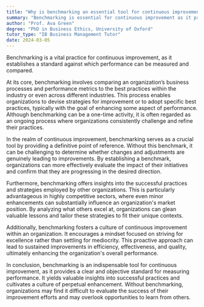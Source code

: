 ```yaml
---
title: "Why is benchmarking an essential tool for continuous improvement?"
summary: "Benchmarking is essential for continuous improvement as it provides a standard to measure and compare performance against."
author: "Prof. Ava Green"
degree: "PhD in Business Ethics, University of Oxford"
tutor_type: "IB Business Management Tutor"
date: 2024-03-05
---
```


Benchmarking is a vital practice for continuous improvement, as it establishes a standard against which performance can be measured and compared.

At its core, benchmarking involves comparing an organization’s business processes and performance metrics to the best practices within the industry or even across different industries. This process enables organizations to devise strategies for improvement or to adopt specific best practices, typically with the goal of enhancing some aspect of performance. Although benchmarking can be a one-time activity, it is often regarded as an ongoing process where organizations consistently challenge and refine their practices.

In the realm of continuous improvement, benchmarking serves as a crucial tool by providing a definitive point of reference. Without this benchmark, it can be challenging to determine whether changes and adjustments are genuinely leading to improvements. By establishing a benchmark, organizations can more effectively evaluate the impact of their initiatives and confirm that they are progressing in the desired direction.

Furthermore, benchmarking offers insights into the successful practices and strategies employed by other organizations. This is particularly advantageous in highly competitive sectors, where even minor enhancements can substantially influence an organization's market position. By analyzing what others excel at, organizations can glean valuable lessons and tailor these strategies to fit their unique contexts.

Additionally, benchmarking fosters a culture of continuous improvement within an organization. It encourages a mindset focused on striving for excellence rather than settling for mediocrity. This proactive approach can lead to sustained improvements in efficiency, effectiveness, and quality, ultimately enhancing the organization's overall performance.

In conclusion, benchmarking is an indispensable tool for continuous improvement, as it provides a clear and objective standard for measuring performance. It yields valuable insights into successful practices and cultivates a culture of perpetual enhancement. Without benchmarking, organizations may find it difficult to evaluate the success of their improvement efforts and may overlook opportunities to learn from others.
    